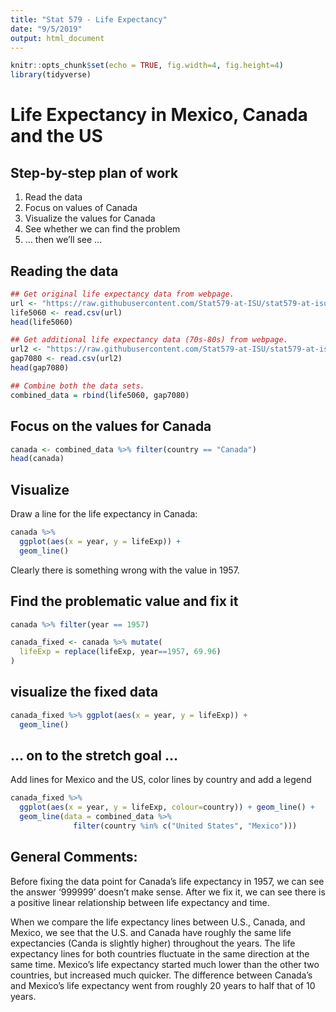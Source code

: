 ```yaml
---
title: "Stat 579 - Life Expectancy"
date: "9/5/2019"
output: html_document
---
```


```r
knitr::opts_chunk$set(echo = TRUE, fig.width=4, fig.height=4)
library(tidyverse)
```

# Life Expectancy in Mexico, Canada and the US 

## Step-by-step plan of work

1. Read the data
2. Focus on values of Canada
3. Visualize the values for Canada
4. See whether we can find the problem
5. ... then we'll see ...

## Reading the data 

```r
## Get original life expectancy data from webpage.
url <- "https://raw.githubusercontent.com/Stat579-at-ISU/stat579-at-isu.github.io/master/homework/data/gapminder-5060.csv"
life5060 <- read.csv(url)
head(life5060)

## Get additional life expectancy data (70s-80s) from webpage.
url2 <- "https://raw.githubusercontent.com/Stat579-at-ISU/stat579-at-isu.github.io/master/homework/data/gap7080.csv"
gap7080 <- read.csv(url2)
head(gap7080)

## Combine both the data sets.
combined_data = rbind(life5060, gap7080)
```

## Focus on the values for Canada

```r
canada <- combined_data %>% filter(country == "Canada")
head(canada)
```

## Visualize 

Draw a line for the life expectancy in Canada:
```r
canada %>% 
  ggplot(aes(x = year, y = lifeExp)) +
  geom_line()
```

Clearly there is something wrong with the value in 1957.

## Find the problematic value and fix it

```r
canada %>% filter(year == 1957)

canada_fixed <- canada %>% mutate(
  lifeExp = replace(lifeExp, year==1957, 69.96)  
)
```

## visualize the fixed data

```r
canada_fixed %>% ggplot(aes(x = year, y = lifeExp)) +
  geom_line()
```

## ... on to the stretch goal ... 

Add lines for Mexico and the US, color lines by country and add a legend

```r
canada_fixed %>% 
  ggplot(aes(x = year, y = lifeExp, colour=country)) + geom_line() +
  geom_line(data = combined_data %>% 
              filter(country %in% c("United States", "Mexico")))

```

## General Comments:
Before fixing the data point for Canada's life expectancy in 1957, we can see the answer '999999' doesn't make sense. After we fix it, we can see there is a positive linear relationship between life expectancy and time.

When we compare the life expectancy lines between U.S., Canada, and Mexico, we see that the U.S. and Canada have roughly the same life expectancies (Canda is slightly higher) throughout the years. The life expectancy lines for both countries fluctuate in the same direction at the same time. Mexico's life expectancy started much lower than the other two countries, but increased much quicker. The difference between Canada's and Mexico's life expectancy went from roughly 20 years to half that of 10 years.
